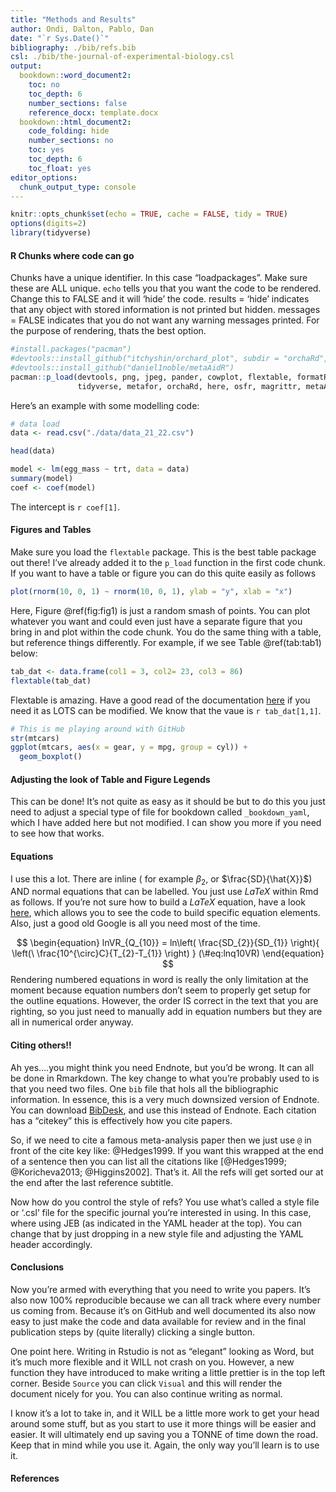 ```yaml
---
title: "Methods and Results"
author: Ondi, Dalton, Pablo, Dan
date: "`r Sys.Date()`"
bibliography: ./bib/refs.bib
csl: ./bib/the-journal-of-experimental-biology.csl
output: 
  bookdown::word_document2:
    toc: no
    toc_depth: 6
    number_sections: false
    reference_docx: template.docx
  bookdown::html_document2:
    code_folding: hide
    number_sections: no
    toc: yes
    toc_depth: 6
    toc_float: yes
editor_options: 
  chunk_output_type: console
---
```


```r
knitr::opts_chunk$set(echo = TRUE, cache = FALSE, tidy = TRUE)
options(digits=2)
library(tidyverse)
```

#### R Chunks where code can go

Chunks have a unique identifier. In this case "loadpackages". Make sure these are ALL unique. `echo` tells you that you want the code to be rendered. Change this to FALSE and it will 'hide' the code. results = 'hide' indicates that any object with stored information is not printed but hidden. messages = FALSE indicates that you do not want any warning messages printed. For the purpose of rendering, thats the best option.

```r
#install.packages("pacman")
#devtools::install_github("itchyshin/orchard_plot", subdir = "orchaRd", force = TRUE)
#devtools::install_github("daniel1noble/metaAidR")
pacman::p_load(devtools, png, jpeg, pander, cowplot, flextable, formatR, magick,
               tidyverse, metafor, orchaRd, here, osfr, magrittr, metaAidR, equatags)
```

Here's an example with some modelling code:

```r

# data load
data <- read.csv("./data/data_21_22.csv")

head(data)

model <- lm(egg_mass ~ trt, data = data)
summary(model)
coef <- coef(model)
```

The intercept is `r coef[1]`. 

#### Figures and Tables

Make sure you load the `flextable` package. This is the best table package out there! I've already added it to the `p_load` function in the first code chunk. If you want to have a table or figure you can do this quite easily as follows

```r
plot(rnorm(10, 0, 1) ~ rnorm(10, 0, 1), ylab = "y", xlab = "x")
```

Here, Figure \@ref(fig:fig1) is just a random smash of points. You can plot whatever you want and could even just have a separate figure that you bring in and plot within the code chunk. You do the same thing with a table, but reference things differently. For example, if we see Table \@ref(tab:tab1) below:

```r
tab_dat <- data.frame(col1 = 3, col2= 23, col3 = 86)
flextable(tab_dat)
```

Flextable is amazing. Have a good read of the documentation [here](https://ardata-fr.github.io/flextable-book/) if you need it as LOTS can be modified. We know that the vaue is `r tab_dat[1,1]`.

```r
# This is me playing around with GitHub
str(mtcars)
ggplot(mtcars, aes(x = gear, y = mpg, group = cyl)) +
  geom_boxplot()
```

#### Adjusting the look of Table and Figure Legends

This can be done! It's not quite as easy as it should be but to do this you just need to adjust a special type of file for bookdown called `_bookdown_yaml`, which I have added here but not modified. I can show you more if you need to see how that works.

#### Equations

I use this a lot. There are inline ( for example $\beta_{2}$, or $\frac{SD}{\hat{X}}$) AND normal equations that can be labelled. You just use *LaTeX* within Rmd as follows. If you're not sure how to build a *LaTeX* equation, have a look [here](https://latexeditor.lagrida.com), which allows you to see the code to build specific equation elements. Also, just a good old Google is all you need most of the time.

$$
\begin{equation} 
lnVR_{Q_{10}} = ln\left( \frac{SD_{2}}{SD_{1}} \right){ \left(\ \frac{10^{\circ}C}{T_{2}-T_{1}} \right) }
(\#eq:lnq10VR)
\end{equation} 
$$ Rendering numbered equations in word is really the only limitation at the moment because equation numbers don't seem to properly get setup for the outline equations. However, the order IS correct in the text that you are righting, so you just need to manually add in equation numbers but they are all in numerical order anyway.

#### Citing others!!

Ah yes....you might think you need Endnote, but you'd be wrong. It can all be done in Rmarkdown. The key change to what you're probably used to is that you need two files. One `bib` file that hols all the bibliographic information. In essence, this is a very much downsized version of Endnote. You can download [BibDesk](https://bibdesk.sourceforge.io), and use this instead of Endnote. Each citation has a "citekey" this is effectively how you cite papers.

So, if we need to cite a famous meta-analysis paper then we just use `@` in front of the cite key like: @Hedges1999. If you want this wrapped at the end of a sentence then you can list all the citations like [@Hedges1999; @Koricheva2013; @Higgins2002]. That's it. All the refs will get sorted our at the end after the last reference subtitle.

Now how do you control the style of refs? You use what's called a style file or '.csl' file for the specific journal you're interested in using. In this case, where using JEB (as indicated in the YAML header at the top). You can change that by just dropping in a new style file and adjusting the YAML header accordingly.

#### Conclusions

Now you're armed with everything that you need to write you papers. It's also now 100% reproducible because we can all track where every number us coming from. Because it's on GitHub and well documented its also now easy to just make the code and data available for review and in the final publication steps by (quite literally) clicking a single button.

One point here. Writing in Rstudio is not as "elegant" looking as Word, but it's much more flexible and it WILL not crash on you. However, a new function they have introduced to make writing a little prettier is in the top left corner. Beside `Source` you can click `Visual` and this will render the document nicely for you. You can also continue writing as normal.

I know it's a lot to take in, and it WILL be a little more work to get your head around some stuff, but as you start to use it more things will be easier and easier. It will ultimately end up saving you a TONNE of time down the road. Keep that in mind while you use it. Again, the only way you'll learn is to use it.

#### References

